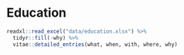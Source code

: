 # Education

```r
readxl::read_excel("data/education.xlsx") %>%
  tidyr::fill(-why) %>%
  vitae::detailed_entries(what, when, with, where, why)
```
